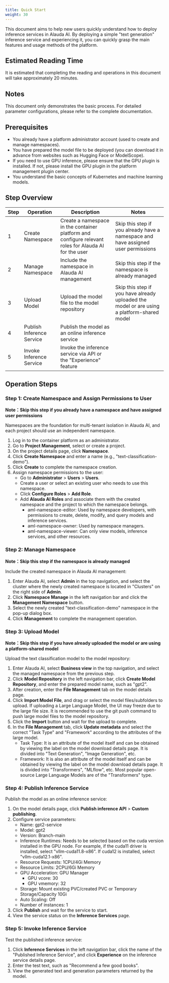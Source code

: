 ```yaml
---
title: Quick Start
weight: 30
---
```


This document aims to help new users quickly understand how to deploy inference services in Alauda AI. By deploying a simple "text generation" inference service and experiencing it, you can quickly grasp the main features and usage methods of the platform.

## Estimated Reading Time
It is estimated that completing the reading and operations in this document will take approximately 20 minutes.

## Notes
This document only demonstrates the basic process. For detailed parameter configurations, please refer to the complete documentation.

## Prerequisites
+ You already have a platform administrator account (used to create and manage namespaces).
+ You have prepared the model file to be deployed (you can download it in advance from websites such as Hugging Face or ModelScope).
+ If you need to use GPU inference, please ensure that the GPU plugin is installed. If not, please install the GPU plugin in the platform management plugin center.
+ You understand the basic concepts of Kubernetes and machine learning models.

## Step Overview
| Step | Operation | Description | Notes |
| --- | --- | --- | --- |
| 1 | Create Namespace | Create a namespace in the container platform and configure relevant roles for Alauda AI for the user | Skip this step if you already have a namespace and have assigned user permissions |
| 2 | Manage Namespace | Include the namespace in Alauda AI management | Skip this step if the namespace is already managed |
| 3 | Upload Model | Upload the model file to the model repository | Skip this step if you have already uploaded the model or are using a platform-shared model |
| 4 | Publish Inference Service | Publish the model as an online inference service |
| 5 | Invoke Inference Service | Invoke the inference service via API or the "Experience" feature |

## Operation Steps
### Step 1: Create Namespace and Assign Permissions to User
**Note：Skip this step if you already have a namespace and have assigned user permissions**

Namespaces are the foundation for multi-tenant isolation in Alauda AI, and each project should use an independent namespace.

1. Log in to the container platform as an administrator.
2. Go to **Project Management**, select or create a project.
3. On the project details page, click **Namespace**.
4. Click **Create Namespace** and enter a name (e.g., "text-classification-demo").
5. Click **Create** to complete the namespace creation.
6. Assign namespace permissions to the user:
   - Go to **Administrator** > **Users** > **Users**.
   - Create a user or select an existing user who needs to use this namespace.
   - Click **Configure Roles** > **Add Role**.
   - Add **Alauda AI Roles** and associate them with the created namespace and the project to which the namespace belongs.
     - aml-namespace-editor: Used by namespace developers, with permissions to create, delete, modify, and query models and inference services.
     - aml-namespace-owner: Used by namespace managers.
     - aml-namespace-viewer: Can only view models, inference services, and other resources.

### Step 2: Manage Namespace
**Note：Skip this step if the namespace is already managed**

Include the created namespace in Alauda AI management:

1. Enter Alauda AI, select **Admin** in the top navigation, and select the cluster where the newly created namespace is located in "Clusters" on the right side of **Admin**.
2. Click **Namespace Manage** in the left navigation bar and click the **Management Namespace** button.
3. Select the newly created "text-classification-demo" namespace in the pop-up dialog box.
4. Click **Management** to complete the management operation.

### Step 3: Upload Model
**Note：Skip this step if you have already uploaded the model or are using a platform-shared model**

Upload the text classification model to the model repository:

1. Enter Alauda AI, select **Business view** in the top navigation, and select the managed namespace from the previous step.
2. Click **Model Repository** in the left navigation bar, click **Create Model Repository**, and enter the prepared model name, such as "gpt2".
3. After creation, enter the **File Management** tab on the model details page.
4. Click **Import Model File**, and drag or select the model files/subfolders to upload. If uploading a Large Language Model, the UI may freeze due to the large file size. It is recommended to use the git push command to push large model files to the model repository.
5. Click the **Import** button and wait for the upload to complete.
6. In the **File Management** tab, click **Update metadata** and select the correct "Task Type" and "Framework" according to the attributes of the large model.
   - Task Type: It is an attribute of the model itself and can be obtained by viewing the label on the model download details page. It is divided into "Text Generation", "Image Generation", etc.
   - Framework: It is also an attribute of the model itself and can be obtained by viewing the label on the model download details page. It is divided into "Transformers", "MLflow", etc. Most popular open-source Large Language Models are of the "Transformers" type.

### Step 4: Publish Inference Service
Publish the model as an online inference service:

1. On the model details page, click **Publish inference API** > **Custom publishing**.
2. Configure service parameters:
   - Name: gpt2-service
   - Model: gpt2
   - Version: Branch-main
   - Inference Runtimes: Needs to be selected based on the cuda version installed in the GPU node. For example, if the cuda11 driver is installed, select "vllm-cuda11.8-x86". If cuda12 is installed, select "vllm-cuda12.1-x86".
   - Resource Requests: 1CPU/4Gi Memory
   - Resource Limits: 2CPU/6Gi Memory
   - GPU Acceleration: GPU Manager
     - GPU vcore: 30
     - GPU vmemory: 32
   - Storage: Mount existing PVC/created PVC or Temporary Storage/Capacity 10Gi
   - Auto Scaling: Off
   - Number of instances: 1
3. Click **Publish** and wait for the service to start.
4. View the service status on the **Inference Services** page.

### Step 5: Invoke Inference Service
Test the published inference service:

1. Click **Inference Services** in the left navigation bar, click the name of the "Published Inference Service", and click **Experience** on the inference service details page.
2. Enter the test text, such as "Recommend a few good books".
3. View the generated text and generation parameters returned by the model.
